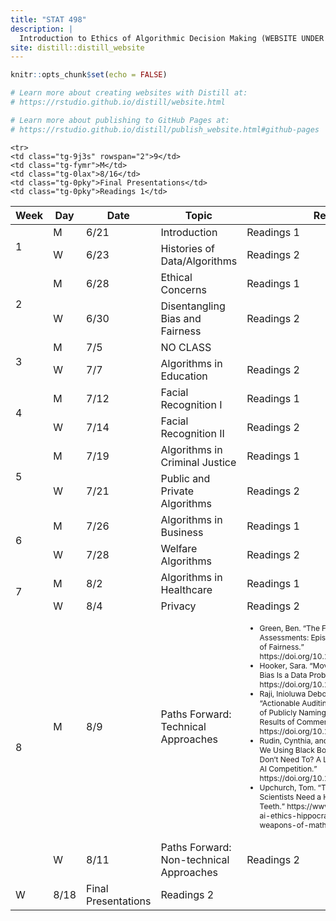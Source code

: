 ```yaml
---
title: "STAT 498"
description: |
  Introduction to Ethics of Algorithmic Decision Making (WEBSITE UNDER CONSTRUCTION)
site: distill::distill_website
---
```


```r
knitr::opts_chunk$set(echo = FALSE)

# Learn more about creating websites with Distill at:
# https://rstudio.github.io/distill/website.html

# Learn more about publishing to GitHub Pages at:
# https://rstudio.github.io/distill/publish_website.html#github-pages

```

<table class="tg">
<thead>
  <tr>
    <th class="tg-4erg">Week</th>
    <th class="tg-4erg">Day</th>
    <th class="tg-6t3r">Date</th>
    <th class="tg-4erg">Topic</th>
    <th class="tg-4erg">Readings</th>
  </tr>
</thead>
<tbody>
  <tr>
    <td class="tg-9j3s" rowspan="2">1</td>
    <td class="tg-fymr">M</td>
    <td class="tg-0lax">6/21</td>
    <td class="tg-0pky">Introduction</td>
    <td class="tg-0pky">Readings 1</td>
  </tr>
  <tr>
    <td class="tg-fymr">W</td>
    <td class="tg-0lax">6/23</td>
    <td class="tg-0pky">Histories of Data/Algorithms</td>
    <td class="tg-0pky">Readings 2</td>
  </tr>
  <tr>
    <td class="tg-9j3s" rowspan="2">2</td>
    <td class="tg-fymr">M</td>
    <td class="tg-0lax">6/28</td>
    <td class="tg-0pky">Ethical Concerns</td>
    <td class="tg-0pky">Readings 1</td>
  </tr>
  <tr>
    <td class="tg-fymr">W</td>
    <td class="tg-0lax">6/30</td>
    <td class="tg-0pky">Disentangling Bias and Fairness</td>
    <td class="tg-0pky">Readings 2</td>
  </tr>
    <tr>
    <td class="tg-9j3s" rowspan="2">3</td>
    <td class="tg-fymr">M</td>
    <td class="tg-0lax">7/5</td>
    <td class="tg-0pky">NO CLASS</td>
    <td class="tg-0pky"></td>
  </tr>
  <tr>
    <td class="tg-fymr">W</td>
    <td class="tg-0lax">7/7</td>
    <td class="tg-0pky">Algorithms in Education</td>
    <td class="tg-0pky">Readings 2</td>
  </tr>
    <tr>
    <td class="tg-9j3s" rowspan="2">4</td>
    <td class="tg-fymr">M</td>
    <td class="tg-0lax">7/12</td>
    <td class="tg-0pky">Facial Recognition I</td>
    <td class="tg-0pky">Readings 1</td>
  </tr>
  <tr>
    <td class="tg-fymr">W</td>
    <td class="tg-0lax">7/14</td>
    <td class="tg-0pky">Facial Recognition II</td>
    <td class="tg-0pky">Readings 2</td>
  </tr>
    <tr>
    <td class="tg-9j3s" rowspan="2">5</td>
    <td class="tg-fymr">M</td>
    <td class="tg-0lax">7/19</td>
    <td class="tg-0pky">Algorithms in Criminal Justice</td>
    <td class="tg-0pky">Readings 1</td>
  </tr>
  <tr>
    <td class="tg-fymr">W</td>
    <td class="tg-0lax">7/21</td>
    <td class="tg-0pky">Public and Private Algorithms</td>
    <td class="tg-0pky">Readings 2</td>
  </tr>
    <tr>
    <td class="tg-9j3s" rowspan="2">6</td>
    <td class="tg-fymr">M</td>
    <td class="tg-0lax">7/26</td>
    <td class="tg-0pky">Algorithms in Business</td>
    <td class="tg-0pky">Readings 1</td>
  </tr>
  <tr>
    <td class="tg-fymr">W</td>
    <td class="tg-0lax">7/28</td>
    <td class="tg-0pky">Welfare Algorithms</td>
    <td class="tg-0pky">Readings 2</td>
  </tr>
    <tr>
    <td class="tg-9j3s" rowspan="2">7</td>
    <td class="tg-fymr">M</td>
    <td class="tg-0lax">8/2</td>
    <td class="tg-0pky">Algorithms in Healthcare</td>
    <td class="tg-0pky">Readings 1</td>
  </tr>
  <tr>
    <td class="tg-fymr">W</td>
    <td class="tg-0lax">8/4</td>
    <td class="tg-0pky">Privacy</td>
    <td class="tg-0pky">Readings 2</td>
  </tr>
    <tr>
    <td class="tg-9j3s" rowspan="2">8</td>
    <td class="tg-fymr">M</td>
    <td class="tg-0lax">8/9</td>
    <td class="tg-0pky">Paths Forward: Technical Approaches</td>
    <td class="tg-0pky"><ul style="line-height: normal; font-size:12px">
  <li>Green, Ben. “The False Promise of Risk Assessments: Epistemic Reform and the Limits of Fairness.” https://doi.org/10.1145/3351095.3372869.</li>
  <li>Hooker, Sara. “Moving beyond ‘Algorithmic Bias Is a Data Problem.’” https://doi.org/10.1016/j.patter.2021.100241.</li>
  <li>Raji, Inioluwa Deborah, and Joy Buolamwini. “Actionable Auditing: Investigating the Impact of Publicly Naming Biased Performance Results of Commercial AI Products.” https://doi.org/10.1145/3306618.3314244.</li>
  <li>Rudin, Cynthia, and Joanna Radin. “Why Are We Using Black Box Models in AI When We Don’t Need To? A Lesson From An Explainable AI Competition.” https://doi.org/10.1162/99608f92.5a8a3a3d.</li>
  <li>Upchurch, Tom. “To Work for Society, Data Scientists Need a Hippocratic Oath with Teeth.” https://www.wired.co.uk/article/data-ai-ethics-hippocratic-oath-cathy-o-neil-weapons-of-math-destruction</td></li>
</ul>

  </tr>
  <tr>
    <td class="tg-fymr">W</td>
    <td class="tg-0lax">8/11</td>
    <td class="tg-0pky">Paths Forward: Non-technical Approaches</td>
    <td class="tg-0pky">Readings 2</td>
  </tr>
    <tr>
    <td class="tg-9j3s" rowspan="2">9</td>
    <td class="tg-fymr">M</td>
    <td class="tg-0lax">8/16</td>
    <td class="tg-0pky">Final Presentations</td>
    <td class="tg-0pky">Readings 1</td>
  </tr>
  <tr>
    <td class="tg-fymr">W</td>
    <td class="tg-0lax">8/18</td>
    <td class="tg-0pky">Final Presentations</td>
    <td class="tg-0pky">Readings 2</td>
  </tr>
</tbody>
</table>